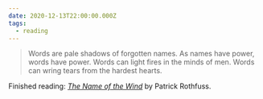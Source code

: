 ```yaml
---
date: 2020-12-13T22:00:00.000Z
tags:
  - reading
---
```

> Words are pale shadows of forgotten names. As names have power, words have power. Words can light fires in the minds of men. Words can wring tears from the hardest hearts.

Finished reading: <i>[The Name of the Wind](https://www.goodreads.com/book/show/186074.The_Name_of_the_Wind)</i> by Patrick Rothfuss.